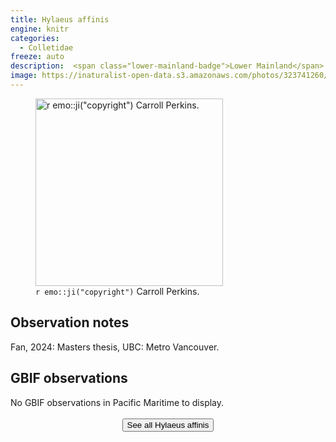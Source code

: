 ```yaml
---
title: Hylaeus affinis
engine: knitr
categories:
  - Colletidae
freeze: auto
description:  <span class="lower-mainland-badge">Lower Mainland</span>
image: https://inaturalist-open-data.s3.amazonaws.com/photos/323741260/medium.jpeg
---
```

![`r emo::ji("copyright")` Carroll Perkins.](https://inaturalist-open-data.s3.amazonaws.com/photos/323741260/medium.jpeg){height=300}

## Observation notes  
Fan, 2024: Masters thesis, UBC: Metro <span class="hl-place-name">Vancouver</span>.

## GBIF observations  
No GBIF observations in Pacific Maritime to display.
<br><br>
<center>


<a href="https://inaturalist.ca/observations?place_id=any&subview=map&taxon_id=199054"><button type="button" class="btn btn-secondary">See all Hylaeus affinis <i class="fa-solid fa-arrow-up-right-from-square"></i> </button></a>
</center>
